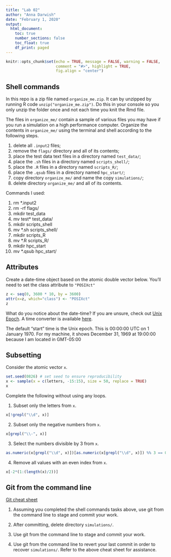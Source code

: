 ```yaml
---
title: "Lab 02"
author: "Anna Darwish"
date: "February 1, 2020"
output: 
  html_document:
    toc: true
    number_sections: false
    toc_float: true
    df_print: paged
---
```


```r
knitr::opts_chunk$set(echo = TRUE, message = FALSE, warning = FALSE,
                      comment = "#>", highlight = TRUE,
                      fig.align = "center")
```

## Shell commands

In this repo is a zip file named `organize_me.zip`. It can by unzipped by
running R code `unzip("organize_me.zip")`. Do this in your console so you only 
unzip the folder once and not each time you knit the Rmd file.

The files in `organize_me/` contain a sample of various files you may have if 
you run a simulation on a high performance computer. Organize the contents in
`organize_me/` using the terminal and shell according to the following steps.

1. delete all `.input2` files;
2. remove the `flags/` directory and all of its contents;
3. place the test data text files in a directory named `test_data/`;
4. place the `.sh` files in a directory named `scripts_shell/`;
5. place the `.R` files in a directory named `scripts_R/`;
6. place the `.qsub` files in a directory named `hpc_start/`;
7. copy directory `organize_me/` and name the copy `simulations/`;
8. delete directory `organize_me/` and all of its contents.

Commands I used:

1. rm *.input2
2. rm -rf flags/
3. mkdir test_data
4. mv test* test_data/
5. mkdir scripts_shell
6. mv *.sh scripts_shell/
7. mkdir scripts_R
8. mv *.R scripts_R/
9. mkdir hpc_start
10. mv *.qsub hpc_start/

## Attributes

Create a date-time object based on the atomic double vector below. You'll
need to set the class attribute to `"POSIXct"`

```r
z <- seq(0, 3600 * 10, by = 3600)
attr(x=z, which="class") <- "POSIXct" 
z
```

What do you notice about the date-time? If you are unsure, check out
[Unix Epoch](https://en.wikipedia.org/wiki/Unix_time). A time converter is
available [here](https://www.epochconverter.com).

The default "start" time is the Unix epoch. This is 00:00:00 UTC on 1 January 1970. For my machine, it shows December 31, 1969 at 19:00:00 because I am located in GMT-05:00 

## Subsetting

Consider the atomic vector `x`.

```r
set.seed(0826) # set seed to ensure reproducibility
x <- sample(x = c(letters, -15:15), size = 50, replace = TRUE)
x
```

Complete the following without using any loops.

1. Subset only the letters from `x`.

```r
x[!grepl("\\d", x)]
```

2. Subset only the negative numbers from `x`.

```r
x[grepl("\\-", x)]
```

3. Select the numbers divisible by 3 from `x`.

```r
as.numeric(x[grepl("\\d", x)])[as.numeric(x[grepl("\\d", x)]) %% 3 == 0]
```

4. Remove all values with an even index from `x`.

```r
x[-2*(1:(length(x)/2))]
```

## Git from the command line

[Git cheat sheet](https://www.atlassian.com/git/tutorials/atlassian-git-cheatsheet)

1. Assuming you completed the shell commands tasks above, use git from the 
   command line to stage and commit your work. 

2. After committing, delete directory `simulations/`.

3. Use git from the command line to stage and commit your work. 

4. Use git from the command line to revert your last commit in order to 
   recover `simulations/`. Refer to the above cheat sheet for assistance.
